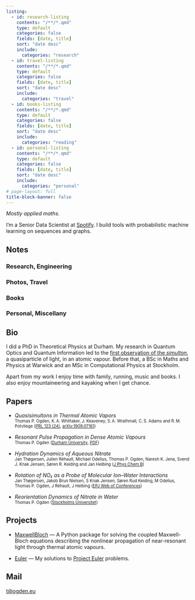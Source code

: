 ```yaml
---
listing:
  - id: research-listing
    contents: "/**/*.qmd"
    type: default
    categories: false
    fields: [date, title]
    sort: "date desc"
    include:
      categories: "research"
  - id: travel-listing
    contents: "/**/*.qmd"
    type: default
    categories: false
    fields: [date, title]
    sort: "date desc"
    include:
      categories: "travel"
  - id: books-listing
    contents: "/**/*.qmd"
    type: default
    categories: false
    fields: [date, title]
    sort: "date desc"
    include:
      categories: "reading"
  - id: personal-listing
    contents: "/**/*.qmd"
    type: default
    categories: false
    fields: [date, title]
    sort: "date desc"
    include:
      categories: "personal"
# page-layout: full
title-block-banner: false
--- 
```


<!-- ![](glen-coe-004.jpg){width=50% fig-align="left"} -->

_Mostly applied maths._

I'm a Senior Data Scientist at [Spotify][spotify-ds]. I build tools with probabilistic 
machine learning on sequences and graphs.

## Notes

### Research, Engineering

:::{#research-listing}
:::

### Photos, Travel

:::{#travel-listing}
:::

### Books

:::{#books-listing}
:::

### Personal, Miscellany

:::{#personal-listing}
:::

## Bio

I did a PhD in Theoretical Physics at Durham. My  research in Quantum Optics and Quantum 
Information led to the [first observation of the _simulton_][aps-syn], a quasiparticle 
of light, in an atomic vapour. Before that, a BSc in Maths and Physics at Warwick and an 
MSc in Computational Physics at Stockholm.

Apart from   my work I enjoy time with family, running, music and books. I also enjoy
mountaineering and kayaking when I get chance.

## Papers

- _Quasisimultons in Thermal Atomic Vapors_  
  <span style="font-size: 0.8em">Thomas P. Ogden, K. A. Whittaker, J. Keaveney, S. A. Wrathmall, C. S. Adams
  and R. M. Potvliege 
  (<a href="https://journals.aps.org/prl/abstract/10.1103/PhysRevLett.123.243604">PRL 123 (24)</a>, <a href="https://arxiv.org/abs/1909.07161">arXiv:1909.07161</a>)
  </span>

- _Resonant Pulse Propagation in Dense Atomic Vapours_  
  <span style="font-size: 0.8em">Thomas P. Ogden (<a href="http://etheses.dur.ac.uk/11599/">Durham University</a>, 
  <a href="https://github.com/tpogden/phd-thesis/releases/download/v1.1/thesis_thomasogden_v1.1.pdf">PDF</a>)
  </span>

- _Hydration Dynamics of Aqueous Nitrate_  
  <span style="font-size: 0.8em">Jan Thøgersen, Julien Réhault, Michael Odelius, Thomas P. Ogden, 
    Naresh K. Jena, Svend J. Knak Jensen, Søren R. Keiding and Jan Helbing 
    (<a href="https://pubs.acs.org/doi/full/10.1021/jp310090u">J Phys Chem B</a>)
  </span>

- _Rotation of NO₃ as a Probe of Molecular Ion–Water Interactions_  
  <span style="font-size: 0.8em">Jan Thøgersen, Jakob Brun Nielsen, S Knak Jensen, Søren Rud Keiding, M Odelius, Thomas P. Ogden, J Réhault, J Helbing 
  (<a href="https://www.epj-conferences.org/articles/epjconf/abs/2013/02/epjconf_up2012_06002/epjconf_up2012_06002.html">EPJ Web of Conferences</a>)
  </span>

- _Reorientation Dynamics of Nitrate in Water_  
  <span style="font-size: 0.8em">Thomas P. Ogden
  (<a href="https://www.fysik.su.se/polopoly_fs/1.374009.1519307122!/menu/standard/file/2011_TomOdgen.pdf">Stockholms Universitet</a>)
  </span>

## Projects

- [MaxwellBloch][mb] --- A Python package for solving the coupled Maxwell-Bloch
  equations describing the nonlinear propagation of near-resonant light through
  thermal atomic vapours.

- [Euler][euler] --- My solutions to [Project Euler][pe] problems.

## Mail

[t@ogden.eu](mailto:t@ogden.eu)

[spotify-ds]: https://engineering.atspotify.com/category/data-science/
[aps-syn]: https://physics.aps.org/synopsis-for/10.1103/PhysRevLett.123.243604

[mb]: https://github.com/tpogden/maxwellbloch
[euler]: http://ogden.eu/euler/
[pe]: https://projecteuler.net/